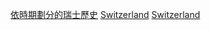 {{Commons cat|Switzerland by century}}

[[Category:依時期劃分的瑞士歷史‎|]]
[[Category:各世紀各國|Switzerland]]
[[Category:各世紀歐洲|Switzerland]]